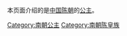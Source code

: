本页面介绍的是[[中国|中国]][[陳_(南朝)|陈朝]]的[[公主|公主]]。

[[Category:南朝公主|Category:南朝公主]]
[[Category:南朝陈皇族|Category:南朝陈皇族]]
